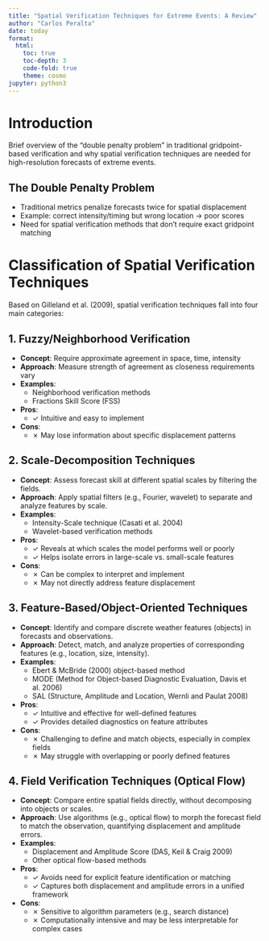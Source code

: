 ```yaml
---
title: "Spatial Verification Techniques for Extreme Events: A Review"
author: "Carlos Peralta"
date: today
format: 
  html:
    toc: true
    toc-depth: 3
    code-fold: true
    theme: cosmo
jupyter: python3
---
```


# Introduction

Brief overview of the "double penalty problem" in traditional gridpoint-based verification and why spatial verification techniques are needed for high-resolution forecasts of extreme events.

## The Double Penalty Problem
- Traditional metrics penalize forecasts twice for spatial displacement
- Example: correct intensity/timing but wrong location → poor scores
- Need for spatial verification methods that don't require exact gridpoint matching

# Classification of Spatial Verification Techniques

Based on Gilleland et al. (2009), spatial verification techniques fall into four main categories:

## 1. Fuzzy/Neighborhood Verification
- **Concept**: Require approximate agreement in space, time, intensity
- **Approach**: Measure strength of agreement as closeness requirements vary
- **Examples**: 
  - Neighborhood verification methods
  - Fractions Skill Score (FSS)
- **Pros**: 
  - ✓ Intuitive and easy to implement
- **Cons**: 
  - ✗ May lose information about specific displacement patterns


## 2. Scale-Decomposition Techniques
- **Concept**: Assess forecast skill at different spatial scales by filtering the fields.
- **Approach**: Apply spatial filters (e.g., Fourier, wavelet) to separate and analyze features by scale.
- **Examples**:
  - Intensity-Scale technique (Casati et al. 2004)
  - Wavelet-based verification methods
- **Pros**:
  - ✓ Reveals at which scales the model performs well or poorly
  - ✓ Helps isolate errors in large-scale vs. small-scale features
- **Cons**:
  - ✗ Can be complex to interpret and implement
  - ✗ May not directly address feature displacement

## 3. Feature-Based/Object-Oriented Techniques
- **Concept**: Identify and compare discrete weather features (objects) in forecasts and observations.
- **Approach**: Detect, match, and analyze properties of corresponding features (e.g., location, size, intensity).
- **Examples**:
  - Ebert & McBride (2000) object-based method
  - MODE (Method for Object-based Diagnostic Evaluation, Davis et al. 2006)
  - SAL (Structure, Amplitude and Location, Wernli and Paulat 2008)
- **Pros**:
  - ✓ Intuitive and effective for well-defined features
  - ✓ Provides detailed diagnostics on feature attributes
- **Cons**:
  - ✗ Challenging to define and match objects, especially in complex fields
  - ✗ May struggle with overlapping or poorly defined features

## 4. Field Verification Techniques (Optical Flow)
- **Concept**: Compare entire spatial fields directly, without decomposing into objects or scales.
- **Approach**: Use algorithms (e.g., optical flow) to morph the forecast field to match the observation, quantifying displacement and amplitude errors.
- **Examples**:
  - Displacement and Amplitude Score (DAS, Keil & Craig 2009)
  - Other optical flow-based methods
- **Pros**:
  - ✓ Avoids need for explicit feature identification or matching
  - ✓ Captures both displacement and amplitude errors in a unified framework
- **Cons**:
  - ✗ Sensitive to algorithm parameters (e.g., search distance)
  - ✗ Computationally intensive and may be less interpretable for complex cases

